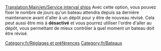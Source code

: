 [[Translation:Main/en/Service interval ships]]
Avec cette option, vous pouvez fixer le nombre de jours qu'un bateau attendra depuis sa dernière maintenance avant d'aller à un dépôt pour y être de nouveau révisé. Cela peut aussi être mis à '''désactivé''' et vous pourrez utiliser l'ordre d'aller au dépôt, vous permettant de mieux contrôler à quel moment un bateau doit être révisé.
[[Category:fr/Réglages et préférences]]
[[Category:fr/Bateaux]]
{{fr/Amorce}}